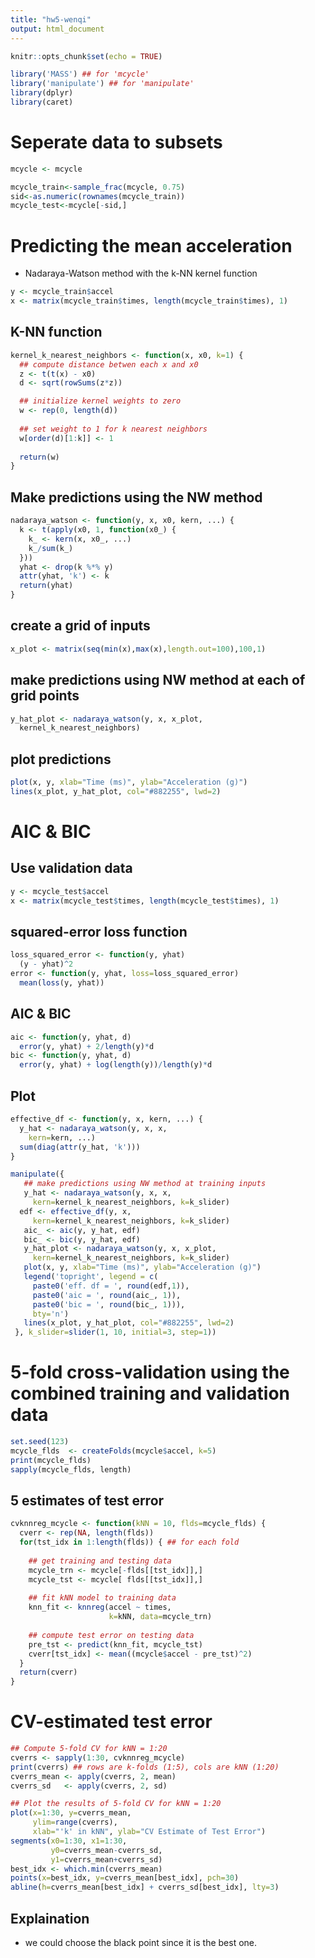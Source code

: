```yaml
---
title: "hw5-wenqi"
output: html_document
---
```


```r
knitr::opts_chunk$set(echo = TRUE)
```


```r
library('MASS') ## for 'mcycle'
library('manipulate') ## for 'manipulate'
library(dplyr)
library(caret)
```

# Seperate data to subsets

```r
mcycle <- mcycle
```


```r
mcycle_train<-sample_frac(mcycle, 0.75)
sid<-as.numeric(rownames(mcycle_train)) 
mcycle_test<-mcycle[-sid,]
```

#  Predicting the mean acceleration

* Nadaraya-Watson method with the k-NN kernel function

```r
y <- mcycle_train$accel
x <- matrix(mcycle_train$times, length(mcycle_train$times), 1)
```

## K-NN function

```r
kernel_k_nearest_neighbors <- function(x, x0, k=1) {
  ## compute distance betwen each x and x0
  z <- t(t(x) - x0)
  d <- sqrt(rowSums(z*z))

  ## initialize kernel weights to zero
  w <- rep(0, length(d))
  
  ## set weight to 1 for k nearest neighbors
  w[order(d)[1:k]] <- 1
  
  return(w)
}
```

## Make predictions using the NW method

```r
nadaraya_watson <- function(y, x, x0, kern, ...) {
  k <- t(apply(x0, 1, function(x0_) {
    k_ <- kern(x, x0_, ...)
    k_/sum(k_)
  }))
  yhat <- drop(k %*% y)
  attr(yhat, 'k') <- k
  return(yhat)
}
```

## create a grid of inputs 

```r
x_plot <- matrix(seq(min(x),max(x),length.out=100),100,1)
```

## make predictions using NW method at each of grid points

```r
y_hat_plot <- nadaraya_watson(y, x, x_plot,
  kernel_k_nearest_neighbors)
```

## plot predictions

```r
plot(x, y, xlab="Time (ms)", ylab="Acceleration (g)")
lines(x_plot, y_hat_plot, col="#882255", lwd=2) 
```

# AIC & BIC

## Use validation data

```r
y <- mcycle_test$accel
x <- matrix(mcycle_test$times, length(mcycle_test$times), 1)
```


## squared-error loss function

```r
loss_squared_error <- function(y, yhat)
  (y - yhat)^2
error <- function(y, yhat, loss=loss_squared_error)
  mean(loss(y, yhat))
```

## AIC & BIC 

```r
aic <- function(y, yhat, d)
  error(y, yhat) + 2/length(y)*d
bic <- function(y, yhat, d)
  error(y, yhat) + log(length(y))/length(y)*d
```

## Plot

```r
effective_df <- function(y, x, kern, ...) {
  y_hat <- nadaraya_watson(y, x, x,
    kern=kern, ...)
  sum(diag(attr(y_hat, 'k')))
}

```



```r
manipulate({
   ## make predictions using NW method at training inputs
   y_hat <- nadaraya_watson(y, x, x,
     kern=kernel_k_nearest_neighbors, k=k_slider)
  edf <- effective_df(y, x, 
     kern=kernel_k_nearest_neighbors, k=k_slider)
   aic_ <- aic(y, y_hat, edf)
   bic_ <- bic(y, y_hat, edf)
   y_hat_plot <- nadaraya_watson(y, x, x_plot,
     kern=kernel_k_nearest_neighbors, k=k_slider)
   plot(x, y, xlab="Time (ms)", ylab="Acceleration (g)")
   legend('topright', legend = c(
     paste0('eff. df = ', round(edf,1)),
     paste0('aic = ', round(aic_, 1)),
     paste0('bic = ', round(bic_, 1))),
     bty='n')
   lines(x_plot, y_hat_plot, col="#882255", lwd=2) 
 }, k_slider=slider(1, 10, initial=3, step=1))

```

# 5-fold cross-validation using the combined training and validation data


```r
set.seed(123) 
mcycle_flds  <- createFolds(mcycle$accel, k=5)
print(mcycle_flds)
sapply(mcycle_flds, length) 
```

## 5 estimates of test error 

```r
cvknnreg_mcycle <- function(kNN = 10, flds=mcycle_flds) {
  cverr <- rep(NA, length(flds))
  for(tst_idx in 1:length(flds)) { ## for each fold
    
    ## get training and testing data
    mcycle_trn <- mcycle[-flds[[tst_idx]],]
    mcycle_tst <- mcycle[ flds[[tst_idx]],]
    
    ## fit kNN model to training data
    knn_fit <- knnreg(accel ~ times,
                      k=kNN, data=mcycle_trn)
    
    ## compute test error on testing data
    pre_tst <- predict(knn_fit, mcycle_tst)
    cverr[tst_idx] <- mean((mcycle$accel - pre_tst)^2)
  }
  return(cverr)
}
```


# CV-estimated test error

```r
## Compute 5-fold CV for kNN = 1:20
cverrs <- sapply(1:30, cvknnreg_mcycle)
print(cverrs) ## rows are k-folds (1:5), cols are kNN (1:20)
cverrs_mean <- apply(cverrs, 2, mean)
cverrs_sd   <- apply(cverrs, 2, sd)

## Plot the results of 5-fold CV for kNN = 1:20
plot(x=1:30, y=cverrs_mean, 
     ylim=range(cverrs),
     xlab="'k' in kNN", ylab="CV Estimate of Test Error")
segments(x0=1:30, x1=1:30,
         y0=cverrs_mean-cverrs_sd,
         y1=cverrs_mean+cverrs_sd)
best_idx <- which.min(cverrs_mean)
points(x=best_idx, y=cverrs_mean[best_idx], pch=30)
abline(h=cverrs_mean[best_idx] + cverrs_sd[best_idx], lty=3)
```


## Explaination

* we could choose the black point since it is the best one.





